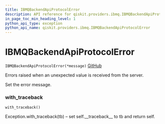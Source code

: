```yaml
---
title: IBMQBackendApiProtocolError
description: API reference for qiskit.providers.ibmq.IBMQBackendApiProtocolError
in_page_toc_min_heading_level: 1
python_api_type: exception
python_api_name: qiskit.providers.ibmq.IBMQBackendApiProtocolError
---
```


# IBMQBackendApiProtocolError

<span id="qiskit.providers.ibmq.IBMQBackendApiProtocolError" />

`IBMQBackendApiProtocolError(*message)` [GitHub](https://github.com/qiskit/qiskit-ibmq-provider/tree/stable/0.7/qiskit/providers/ibmq/exceptions.py "view source code")

Errors raised when an unexpected value is received from the server.

Set the error message.

### with\_traceback

<span id="qiskit.providers.ibmq.IBMQBackendApiProtocolError.with_traceback" />

`with_traceback()`

Exception.with\_traceback(tb) – set self.\_\_traceback\_\_ to tb and return self.

